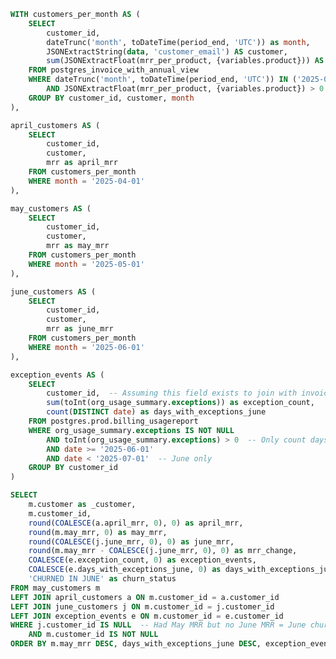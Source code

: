 ```sql
WITH customers_per_month AS (
    SELECT 
        customer_id,
        dateTrunc('month', toDateTime(period_end, 'UTC')) as month,
        JSONExtractString(data, 'customer_email') AS customer,
        sum(JSONExtractFloat(mrr_per_product, {variables.product})) AS mrr
    FROM postgres_invoice_with_annual_view
    WHERE dateTrunc('month', toDateTime(period_end, 'UTC')) IN ('2025-04-01', '2025-05-01', '2025-06-01')
        AND JSONExtractFloat(mrr_per_product, {variables.product}) > 0
    GROUP BY customer_id, customer, month
),

april_customers AS (
    SELECT 
        customer_id,
        customer,
        mrr as april_mrr
    FROM customers_per_month
    WHERE month = '2025-04-01'
),

may_customers AS (
    SELECT 
        customer_id,
        customer,
        mrr as may_mrr
    FROM customers_per_month
    WHERE month = '2025-05-01'
),

june_customers AS (
    SELECT 
        customer_id,
        customer,
        mrr as june_mrr
    FROM customers_per_month
    WHERE month = '2025-06-01'
),

exception_events AS (
    SELECT 
        customer_id,  -- Assuming this field exists to join with invoice data
        sum(toInt(org_usage_summary.exceptions)) as exception_count,
        count(DISTINCT date) as days_with_exceptions_june
    FROM postgres.prod.billing_usagereport
    WHERE org_usage_summary.exceptions IS NOT NULL
        AND toInt(org_usage_summary.exceptions) > 0  -- Only count days with actual exceptions
        AND date >= '2025-06-01'
        AND date < '2025-07-01'  -- June only
    GROUP BY customer_id
)

SELECT 
    m.customer as _customer,
    m.customer_id,
    round(COALESCE(a.april_mrr, 0), 0) as april_mrr,
    round(m.may_mrr, 0) as may_mrr,
    round(COALESCE(j.june_mrr, 0), 0) as june_mrr,
    round(m.may_mrr - COALESCE(j.june_mrr, 0), 0) as mrr_change,
    COALESCE(e.exception_count, 0) as exception_events,
    COALESCE(e.days_with_exceptions_june, 0) as days_with_exceptions_june,
    'CHURNED IN JUNE' as churn_status
FROM may_customers m
LEFT JOIN april_customers a ON m.customer_id = a.customer_id
LEFT JOIN june_customers j ON m.customer_id = j.customer_id
LEFT JOIN exception_events e ON m.customer_id = e.customer_id
WHERE j.customer_id IS NULL  -- Had May MRR but no June MRR = June churn
    AND m.customer_id IS NOT NULL
ORDER BY m.may_mrr DESC, days_with_exceptions_june DESC, exception_events DESC
```
